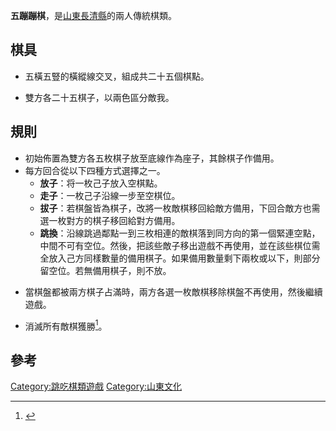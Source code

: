 '''五蹦蹦棋'''，是[[山東|山東]][[長清縣|長清縣]]的兩人傳統棋類。

==棋具==

*五橫五豎的橫縱線交叉，組成共二十五個棋點。

*雙方各二十五棋子，以兩色區分敵我。

==規則==

*初始佈置為雙方各五枚棋子放至底線作為座子，其餘棋子作備用。
*每方回合從以下四種方式選擇之一。
**'''放子'''：将一枚己子放入空棋點。
**'''走子'''：一枚己子沿線一步至空棋位。
**'''拔子'''：若棋盤皆為棋子，改將一枚敵棋移回給敵方備用，下回合敵方也需選一枚對方的棋子移回給對方備用。
**'''跳換'''：沿線跳過鄰點一到三枚相連的敵棋落到同方向的第一個緊連空點，中間不可有空位。然後，把該些敵子移出遊戲不再使用，並在該些棋位需全放入己方同樣數量的備用棋子。如果備用數量剩下兩枚或以下，則部分留空位。若無備用棋子，則不放。

*當棋盤都被兩方棋子占滿時，兩方各選一枚敵棋移除棋盤不再使用，然後繼續遊戲。

*消滅所有敵棋獲勝<ref name="棋類遊戲100種">{{cite book |author=周伟中 |title=《棋类游戏100种》 |date=2009-01-01 |publisher=人民体育出版社 |location=中國 |language=zh-hans |isbn=9787500935087}}</ref>。

==參考==
<div class="references-small">
<references/>
</div>


[[Category:跳吃棋類遊戲|Category:跳吃棋類遊戲]]
[[Category:山東文化|Category:山東文化]]